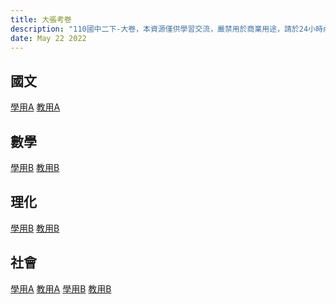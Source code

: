```yaml
---
title: 大張考卷
description: "110國中二下-大卷，本資源僅供學習交流，嚴禁用於商業用途，請於24小時內刪除"
date: May 22 2022
---
```



## 國文
[學用A](https://drive.google.com/file/d/1VvyYH6zfyvXVF0BO59z1JQZS9eU4-Sbe/view?usp=sharing)
[教用A](https://drive.google.com/file/d/1W-aLJw-UeNilTmIBIDvTXNseyhCGIV9t/view?usp=sharing)
## 數學
[學用B](https://drive.google.com/file/d/1Sz-hx_M_fim-zda9SD7nzTk_8_m4uQR3/view?usp=sharing)
[教用B](https://drive.google.com/file/d/1Sl6cormnEwS_lpdWBFCziWDgs1IwbwHe/view?usp=sharing)
## 理化
[學用B](https://drive.google.com/file/d/1SUZBK6uXmZBuecsRq2d8_owhR1O3LxS_/view?usp=sharing)
[教用B](https://drive.google.com/file/d/1SdXXGHqiX33bJv-etnk6TEkTj70V-3tO/view?usp=sharing)
## 社會
[學用A](https://drive.google.com/file/d/1VmZGdKZKgXnLheGWY69F8mWXgDdM_gwo/view?usp=sharing)
[教用A](https://drive.google.com/file/d/1VaNlJm4nIuY0T7a4YQMRGpF5IVfe-M8D/view?usp=sharing)
[學用B](https://drive.google.com/file/d/1Vnm-yCGpJbujCYjGU7m43aOspqJWF4JJ/view?usp=sharing)
[教用B](https://drive.google.com/file/d/1VoT7TJ5j_HYQyjzh0horTDeB93cNKdJH/view?usp=sharing)
